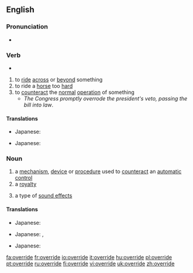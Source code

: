 ==English==

===Pronunciation===
*{{IPA|/'əʊ.vəraɪd/}}

===Verb===
{{en-verb|overrides|overriding|overrode|'''[[overridden]]''' ''or'' '''[[overrode]]'''}}
* {{rfv-inflection|overrode (as an alternate past participle)}}

# to [[ride]] [[across]] or [[beyond]] something
# to ride a [[horse]] too [[hard]]
# to [[counteract]] the [[normal]] [[operation]] of something
#* ''The Congress promptly overrode the president's veto, passing the bill into law''.

====Translations====
{{trans-top|to ride across or beyond something}}
{{trans-mid}}
{{trans-bottom}}

{{trans-top|to ride a horse too hard}}
*Japanese: {{t-|ja|酷使する|tr=kokushi-suru|sc=Jpan}}
{{trans-mid}}
{{trans-bottom}}

{{trans-top|to counteract the normal operation of something}}
*Japanese: {{t-|ja|過負荷を掛ける|tr=kafuka-wo-kakeru|sc=Jpan}}
{{trans-mid}}
{{trans-bottom}}

===Noun===
{{en-noun}}

# a [[mechanism]], [[device]] or [[procedure]] used to [[counteract]] an [[automatic]] [[control]]
# a [[royalty]]
# {{music}} a type of [[sound effect]]s

====Translations====
{{trans-top|a mechanism, device or procedure used to counteract an automatic control}}
*Japanese: {{t-|ja|オーバードライブ|tr=ōbādoraibu|sc=Jpan}}
{{trans-mid}}
{{trans-bottom}}

{{trans-top|a royalty}}
*Japanese: {{t+|ja|優先|tr=yūsen|sc=Jpan}}, {{t-|ja|優待|tr=yūtai|sc=Jpan}}
{{trans-mid}}
{{trans-bottom}}

{{trans-top|music: a sound effect}}
*Japanese: {{t-|ja|オーバードライブ|tr=ōbādoraibu|sc=Jpan}}
{{trans-mid}}
{{trans-bottom}}

[[fa:override]]
[[fr:override]]
[[io:override]]
[[it:override]]
[[hu:override]]
[[pl:override]]
[[pt:override]]
[[ru:override]]
[[fi:override]]
[[vi:override]]
[[uk:override]]
[[zh:override]]
